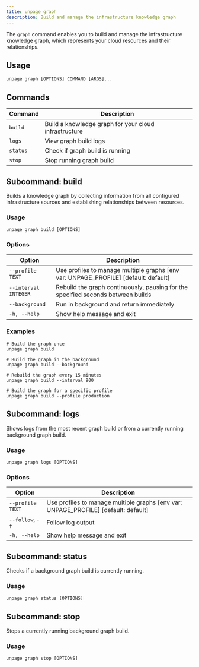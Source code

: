 ```yaml
---
title: unpage graph
description: Build and manage the infrastructure knowledge graph
---
```


The `graph` command enables you to build and manage the infrastructure knowledge graph, which represents your cloud resources and their relationships.

## Usage

```shell
unpage graph [OPTIONS] COMMAND [ARGS]...
```

## Commands

| Command | Description |
|---------|-------------|
| `build` | Build a knowledge graph for your cloud infrastructure |
| `logs` | View graph build logs |
| `status` | Check if graph build is running |
| `stop` | Stop running graph build |

## Subcommand: build

Builds a knowledge graph by collecting information from all configured infrastructure sources and establishing relationships between resources.

### Usage

```shell
unpage graph build [OPTIONS]
```

### Options

| Option | Description |
|--------|-------------|
| `--profile TEXT` | Use profiles to manage multiple graphs [env var: UNPAGE_PROFILE] [default: default] |
| `--interval INTEGER` | Rebuild the graph continuously, pausing for the specified seconds between builds |
| `--background` | Run in background and return immediately |
| `-h, --help` | Show help message and exit |

### Examples

```shell
# Build the graph once
unpage graph build

# Build the graph in the background
unpage graph build --background

# Rebuild the graph every 15 minutes
unpage graph build --interval 900

# Build the graph for a specific profile
unpage graph build --profile production
```

## Subcommand: logs

Shows logs from the most recent graph build or from a currently running background graph build.

### Usage

```shell
unpage graph logs [OPTIONS]
```

### Options

| Option | Description |
|--------|-------------|
| `--profile TEXT` | Use profiles to manage multiple graphs [env var: UNPAGE_PROFILE] [default: default] |
| `--follow`, `-f` | Follow log output |
| `-h, --help` | Show help message and exit |

## Subcommand: status

Checks if a background graph build is currently running.

### Usage

```shell
unpage graph status [OPTIONS]
```

## Subcommand: stop

Stops a currently running background graph build.

### Usage

```shell
unpage graph stop [OPTIONS]
```
